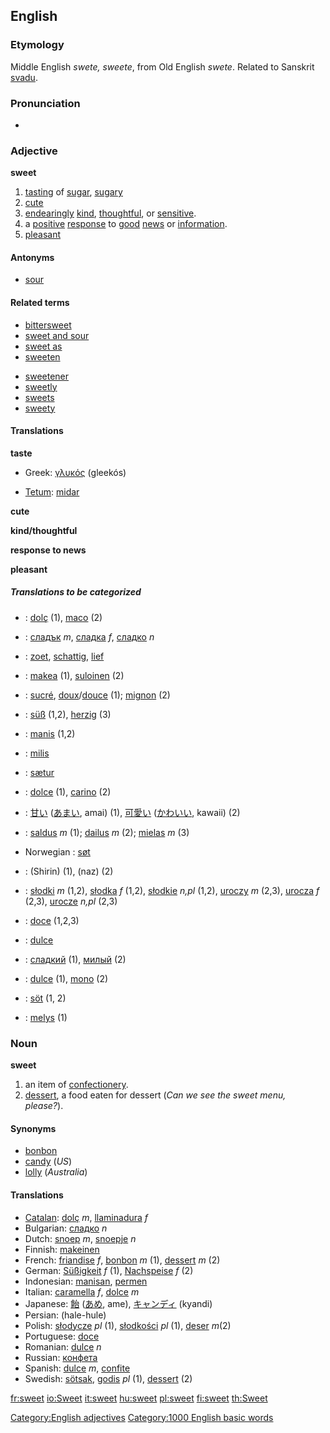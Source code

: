 ==English==

{{rank|wrote|chief|company|605|sweet|duty|heavy|single}}

===Etymology===
Middle English ''swete, sweete'', from Old English ''swete''. Related to Sanskrit [[svadu]].

===Pronunciation===
*{{IPA|[swiːt]}}

===Adjective===
'''sweet'''

# [[tasting]] of [[sugar]], [[sugary]]
# [[cute]]
# [[endearing]]ly [[kind]], [[thoughtful]], or [[sensitive]].
# a [[positive]] [[response]] to [[good]] [[news]] or [[information]].
# [[pleasant]]

====Antonyms====
*[[sour]]

====Related terms====
{{top}}
*[[bittersweet]]
*[[sweet and sour]]
*[[sweet as]]
*[[sweeten]]
{{mid}}
*[[sweetener]]
*[[sweetly]]
*[[sweets]]
*[[sweety]]
{{bottom}}

====Translations====
'''taste'''
{{top}}
*Greek: [[γλυκός]] (gleekós)
{{mid}}
*[[Tetum]]: [[midar]]
{{bottom}}

'''cute'''
{{top}}
{{mid}}
{{bottom}}

'''kind/thoughtful'''
{{top}}
{{mid}}
{{bottom}}

'''response to news'''
{{top}}
{{mid}}
{{bottom}}

'''pleasant'''
{{top}}
{{mid}}
{{bottom}}


=====Translations to be categorized=====
{{checktrans}}
<!--Remove this section once all of the translations below have been moved into the tables above.-->
*{{ttbc|Catalan}}: [[dolç]] (1), [[maco]] (2)
*{{ttbc|Bulgarian}}: [[сладък]] ''m'', [[сладка]] ''f'', [[сладко]] ''n''
*{{ttbc|Dutch}}: [[zoet]], [[schattig]], [[lief]]
*{{ttbc|Finnish}}: [[makea]] (1), [[suloinen]] (2)
*{{ttbc|French}}: [[sucré]], [[doux]]/[[douce]] (1); [[mignon]] (2)
*{{ttbc|German}}: [[süß]] (1,2), [[herzig]] (3)
*{{ttbc|Indonesian}}: [[manis]] (1,2)
*{{ttbc|Irish}}: [[milis]]
*{{ttbc|Islandic}}: [[sætur]]
*{{ttbc|Italian}}: [[dolce]] (1), [[carino]] (2)
*{{ttbc|Japanese}}: [[甘い]] ([[あまい]], amai) (1), [[可愛い]] ([[かわいい]], kawaii) (2)
*{{ttbc|Lithuanian}}: [[saldus]] ''m'' (1); [[dailus]] ''m'' (2); [[mielas]] ''m'' (3)
* Norwegian : [[søt]] 
*{{ttbc|Persian}}: {{FAchar|[[شیرین]]}} (Shirin) (1), {{FAchar|[[ناز]]}} (naz) (2) 
*{{ttbc|Polish}}: [[słodki]] ''m'' (1,2), [[słodka]] ''f'' (1,2), [[słodkie]] ''n,pl'' (1,2), [[uroczy]] ''m'' (2,3), [[urocza]] ''f'' (2,3), [[urocze]] ''n,pl'' (2,3)
*{{ttbc|Portuguese}}: [[doce]] (1,2,3)
*{{ttbc|Romanian}}: [[dulce]]
*{{ttbc|Russian}}: [[сладкий]] (1), [[милый]] (2)
*{{ttbc|Spanish}}: [[dulce]] (1), [[mono]] (2)
*{{ttbc|Swedish}}: [[söt]] (1, 2)
*{{ttbc|Welsh}}: [[melys]] (1)

===Noun===
'''sweet'''

# an item of [[confectionery]].
# [[dessert]], a food eaten for dessert (''Can we see the sweet menu, please?'').

====Synonyms====
*[[bonbon]]
*[[candy]] (''US'')
*[[lolly]] (''Australia'')

====Translations====
*[[Catalan]]: [[dolç]] ''m'', [[llaminadura]] ''f''
*Bulgarian: [[сладко]] ''n''
*Dutch: [[snoep]] ''m'', [[snoepje]] ''n''
*Finnish: [[makeinen]]
*French: [[friandise]] ''f'', [[bonbon]] ''m'' (1), [[dessert]] ''m'' (2)
*German: [[Süßigkeit]] ''f'' (1), [[Nachspeise]] ''f'' (2)
*Indonesian: [[manisan]], [[permen]]
*Italian: [[caramella]] ''f'', [[dolce]] ''m''
*Japanese: [[飴]] ([[あめ]], ame), [[キャンディ]] (kyandi)
*Persian: {{FAchar|[[هله‌هوله]]}} (hale-hule)
*Polish: [[słodycze]] ''pl'' (1), [[słodkości]] ''pl'' (1), [[deser]] ''m''(2)
*Portuguese: [[doce]]
*Romanian: [[dulce]] ''n''
*Russian: [[конфета]]
*Spanish: [[dulce]] ''m'', [[confite]] {{m}}
*Swedish: [[sötsak]], [[godis]] ''pl'' (1), [[dessert]] (2)

[[Category:English adjectives]]
[[Category:1000 English basic words]]

[[fr:sweet]]
[[io:Sweet]]
[[it:sweet]]
[[hu:sweet]]
[[pl:sweet]]
[[fi:sweet]]
[[th:Sweet]]